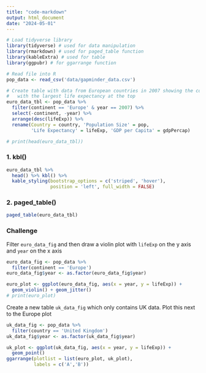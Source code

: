 ```yaml
---
title: "code-markdown"
output: html_document
date: "2024-05-01"
---
```


```r
# Load tidyverse library
library(tidyverse) # used for data manipulation
library(rmarkdown) # used for paged_table function
library(kableExtra) # used for table
library(ggpubr) # for ggarrange function

# Read file into R
pop_data <- read_csv('data/gapminder_data.csv')

# Create table with data from European countries in 2007 showing the countries
#   with the largest life expectancy at the top
euro_data_tbl <- pop_data %>%
  filter(continent == 'Europe' & year == 2007) %>%
  select(-continent, -year) %>%
  arrange(desc(lifeExp)) %>%
  rename(Country = country, 'Population Size' = pop,
         'Life Expectancy' = lifeExp, 'GDP per Capita' = gdpPercap)

# print(head(euro_data_tbl))
```

### 1. kbl()

```r
euro_data_tbl %>%
  head() %>% kbl() %>% 
  kable_styling(bootstrap_options = c('striped', 'hover'),
                position = 'left', full_width = FALSE)
```


### 2. paged_table()

```r
paged_table(euro_data_tbl)
```

### Challenge

Filter ```euro_data_fig``` and then draw a violin plot with ```lifeExp``` on the y axis and ```year``` on the x axis

```r
euro_data_fig <- pop_data %>%
  filter(continent == 'Europe')
euro_data_fig$year <- as.factor(euro_data_fig$year)

euro_plot <- ggplot(euro_data_fig, aes(x = year, y = lifeExp)) +
  geom_violin() + geom_jitter()
# print(euro_plot)
```

Create a new table ```uk_data_fig``` which only contains UK data. Plot this next to the Europe plot

```r
uk_data_fig <- pop_data %>%
  filter(country == 'United Kingdom')
uk_data_fig$year <- as.factor(uk_data_fig$year)

uk_plot <- ggplot(uk_data_fig, aes(x = year, y = lifeExp)) + 
  geom_point()
ggarrange(plotlist = list(euro_plot, uk_plot),
          labels = c('A','B'))
```



